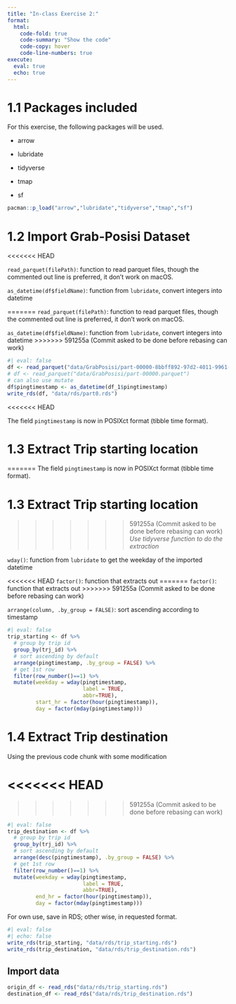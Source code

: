 ```yaml
---
title: "In-class Exercise 2:"
format: 
  html: 
    code-fold: true
    code-summary: "Show the code"
    code-copy: hover
    code-line-numbers: true
execute: 
  eval: true
  echo: true
---
```


# 1.1 Packages included

For this exercise, the following packages will be used.

-   arrow

-   lubridate

-   tidyverse

-   tmap

-   sf

```r
pacman::p_load("arrow","lubridate","tidyverse","tmap","sf")
```

# 1.2 Import Grab-Posisi Dataset
<<<<<<< HEAD

`read_parquet(filePath)`: function to read parquet files, though the commented out line is preferred, it don't work on macOS.

`as_datetime(df$fieldName)`: function from `lubridate`, convert integers into datetime

=======
`read_parquet(filePath)`: function to read parquet files, though the commented out line is preferred, it don't work on macOS.

`as_datetime(df$fieldName)`: function from `lubridate`, convert integers into datetime
>>>>>>> 591255a (Commit asked to be done before rebasing can work)
```r
#| eval: false
df <- read_parquet("data/GrabPosisi/part-00000-8bbff892-97d2-4011-9961-703e38972569.c000.snappy.parquet")
# df <- read_parquet("data/GrabPosisi/part-00000.parquet")
# can also use mutate
df$pingtimestamp <- as_datetime(df_1$pingtimestamp)
write_rds(df, "data/rds/part0.rds")
```
<<<<<<< HEAD

The field `pingtimestamp` is now in POSIXct format (tibble time format).

# 1.3 Extract Trip starting location

=======
The field `pingtimestamp` is now in POSIXct format (tibble time format).

# 1.3 Extract Trip starting location
>>>>>>> 591255a (Commit asked to be done before rebasing can work)
*Use tidyverse function to do the extraction*

`wday()`: function from `lubridate` to get the weekday of the imported datetime

<<<<<<< HEAD
`factor()`: function that extracts out
=======
`factor()`: function that extracts out 
>>>>>>> 591255a (Commit asked to be done before rebasing can work)

`arrange(column, .by_group = FALSE)`: sort ascending according to timestamp

```r
#| eval: false
trip_starting <- df %>%
  # group by trip id
  group_by(trj_id) %>%
  # sort ascending by default
  arrange(pingtimestamp, .by_group = FALSE) %>%
  # get 1st row
  filter(row_number()==1) %>%
  mutate(weekday = wday(pingtimestamp,
                        label = TRUE,
                        abbr=TRUE),
         start_hr = factor(hour(pingtimestamp)),
         day = factor(mday(pingtimestamp))) 
```

# 1.4 Extract Trip destination

Using the previous code chunk with some modification

<<<<<<< HEAD
=======

>>>>>>> 591255a (Commit asked to be done before rebasing can work)
```r
#| eval: false
trip_destination <- df %>%
  # group by trip id
  group_by(trj_id) %>%
  # sort ascending by default
  arrange(desc(pingtimestamp), .by_group = FALSE) %>%
  # get 1st row
  filter(row_number()==1) %>%
  mutate(weekday = wday(pingtimestamp,
                        label = TRUE,
                        abbr=TRUE),
         end_hr = factor(hour(pingtimestamp)),
         day = factor(mday(pingtimestamp))) 
```

For own use, save in RDS; other wise, in requested format.

```r
#| eval: false
#| echo: false
write_rds(trip_starting, "data/rds/trip_starting.rds")
write_rds(trip_destination, "data/rds/trip_destination.rds")
```

## Import data

```r
origin_df <- read_rds("data/rds/trip_starting.rds")
destination_df <- read_rds("data/rds/trip_destination.rds")
```
